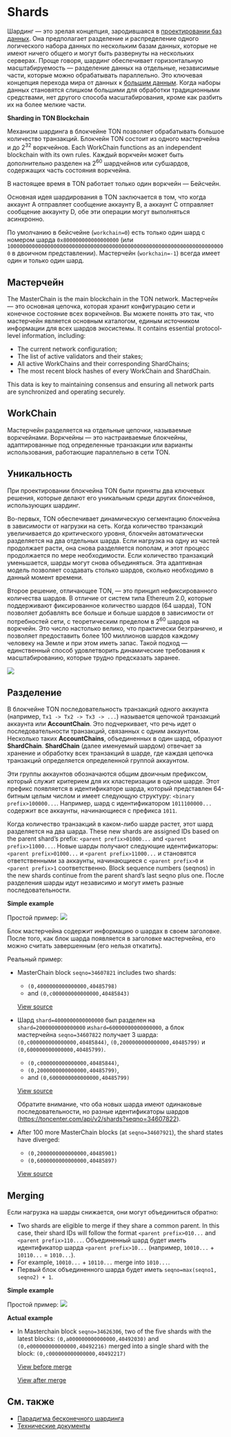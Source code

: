 
# Shards

Шардинг — это зрелая концепция, зародившаяся в [проектировании баз данных](https://en.wikipedia.org/wiki/Shard_\(database_architecture\)). Она предполагает разделение и распределение одного логического набора данных по нескольким базам данных, которые не имеют ничего общего и могут быть развернуты на нескольких серверах.
Проще говоря, шардинг обеспечивает горизонтальную масштабируемость — разделение данных на отдельные, независимые части, которые можно обрабатывать параллельно. Это ключевая концепция перехода мира от данных к [большим данным](https://en.wikipedia.org/wiki/Big_data).
Когда наборы данных становятся слишком большими для обработки традиционными средствами, нет другого способа масштабирования, кроме как разбить их на более мелкие части.

**Sharding in TON Blockchain**

Механизм шардинга в блокчейне TON позволяет обрабатывать большое количество транзакций.
Блокчейн TON состоит из одного мастерчейна и до 2<sup>32</sup> воркчейнов. Each WorkChain functions as an independent blockchain with its own rules. Каждый воркчейн может быть дополнительно разделен на 2<sup>60</sup> шардчейнов или субшардов, содержащих часть состояния воркчейна.

В настоящее время в TON работает только один воркчейн — Бейсчейн.

Основная идея шардирования в TON заключается в том, что когда аккаунт A отправляет сообщение аккаунту B, а аккаунт C отправляет сообщение аккаунту D, обе эти операции могут выполняться асинхронно.

По умолчанию в бейсчейне (`workchain=0`) есть только один шард с номером шарда `0x800000000000000000` (или `10000000000000000000000000000000000000000000000000000000000000000000000` в двоичном представлении).
Мастерчейн (`workchain=-1`) всегда имеет один и только один шард.

## Мастерчейн

The MasterChain is the main blockchain in the TON network. Мастерчейн — это основная цепочка, которая хранит конфигурацию сети и конечное состояние всех воркчейнов. Вы можете понять это так, что мастерчейн является основным каталогом, единым источником информации для всех шардов экосистемы.
It contains essential protocol-level information, including:

* The current network configuration;
* The list of active validators and their stakes;
* All active WorkChains and their corresponding ShardChains;
* The most recent block hashes of every WorkChain and ShardChain.

This data is key to maintaining consensus and ensuring all network parts are synchronized and operating securely.

## WorkChain

Мастерчейн разделяется на отдельные цепочки, называемые воркчейнами. Воркчейны — это настраиваемые блокчейны, адаптированные под определенные транзакции или варианты использования, работающие параллельно в сети TON.

## Уникальность

При проектировании блокчейна TON были приняты два ключевых решения, которые делают его уникальным среди других блокчейнов, использующих шардинг.

Во-первых, TON обеспечивает динамическую сегментацию блокчейна в зависимости от нагрузки на сеть. Когда количество транзакций увеличивается до критического уровня, блокчейн автоматически разделяется на два отдельных шарда. Если нагрузка на одну из частей продолжает расти, она снова разделяется пополам, и этот процесс продолжается по мере необходимости. Если количество транзакций уменьшается, шарды могут снова объединяться. Эта адаптивная модель позволяет создавать столько шардов, сколько необходимо в данный момент времени.

Второе решение, отличающее TON, — это принцип нефиксированного количества шардов. В отличие от систем типа Ethereum 2.0, которые поддерживают фиксированное количество шардов (64 шарда), TON позволяет добавлять все больше и больше шардов в зависимости от потребностей сети, с теоретическим пределом в 2<sup>60</sup> шардов на воркчейн. Это число настолько велико, что практически безгранично, и позволяет предоставить более 100 миллионов шардов каждому человеку на Земле и при этом иметь запас. Такой подход — единственный способ удовлетворить динамические требования к масштабированию, которые трудно предсказать заранее.

![](/img/docs/blockchain-fundamentals/scheme.png)

## Разделение

В блокчейне TON последовательность транзакций одного аккаунта (например, `Tx1 -> Tx2 -> Tx3 -> ...`) называется цепочкой транзакций аккаунта или <b>AccountChain</b>. Это подчеркивает, что речь идет о последовательности транзакций, связанных с одним аккаунтом. Несколько таких <b>AccountChains</b>, объединенных в один шард, образуют <b>ShardChain</b>. <b>ShardChain</b> (далее именуемый шардом) отвечает за хранение и обработку всех транзакций в шарде, где каждая цепочка транзакций определяется определенной группой аккаунтом.

Эти группы аккаунтов обозначаются общим двоичным префиксом, который служит критерием для их кластеризации в одном шарде. Этот префикс появляется в идентификаторе шарда, который представлен 64-битным целым числом и имеет следующую структуру: `<binary prefix>100000...`. Например, шард с идентификатором `1011100000...` содержит все аккаунты, начинающиеся с префикса `1011`.

Когда количество транзакций в каком-либо шарде растет, этот шард разделяется на два шарда. These new shards are assigned IDs based on the parent shard’s prefix: `<parent prefix>01000...` and `<parent prefix>11000...`. Новые шарды получают следующие идентификаторы: `<parent prefix>01000...` и `<parent prefix>11000...` и становятся ответственными за аккаунты, начинающиеся с `<parent prefix>0` и `<parent prefix>1` соответственно. Block sequence numbers (seqnos) in the new shards continue from the parent shard’s last seqno plus one. После разделения шарды идут независимо и могут иметь разные последовательности.

**Simple example**

Простой пример:
![](/img/docs/blockchain-fundamentals/shardchains-split.jpg)

Блок мастерчейна содержит информацию о шардах в своем заголовке. После того, как блок шарда появляется в заголовке мастерчейна, его можно считать завершенным (его нельзя откатить).

Реальный пример:

* MasterChain block `seqno=34607821` includes two shards:

  * `(0,4000000000000000,40485798)`
  * and `(0,c000000000000000,40485843)`

  [View source](https://toncenter.com/api/v2/shards?seqno=34607821)

* Шард `shard=4000000000000000` был разделен на `shard=2000000000000000` и ​​`shard=60000000000000000`, а блок мастерчейна `seqno=34607822` получает 3 шарда: `(0,c000000000000000,40485844)`, `(0,2000000000000000,40485799)` и `(0,600000000000000,40485799)`.

  * `(0,c000000000000000,40485844)`,
  * `(0,2000000000000000,40485799)`,
  * and `(0,6000000000000000,40485799)`

  [View source](https://toncenter.com/api/v2/shards?seqno=34607822)

  Обратите внимание, что оба новых шарда имеют одинаковые последовательности, но разные идентификаторы шардов (https://toncenter.com/api/v2/shards?seqno=34607822).

* After 100 more MasterChain blocks (at `seqno=34607921`), the shard states have diverged:

  * `(0,2000000000000000,40485901)`
  * `(0,6000000000000000,40485897)`

  [View source](https://toncenter.com/api/v2/shards?seqno=34607921)

## Merging

Если нагрузка на шарды снижается, они могут объединиться обратно:

* Two shards are eligible to merge if they share a common parent. In this case, their shard IDs will follow the format `<parent prefix>010...` and `<parent prefix>110...`. Объединенный шард будет иметь идентификатор шарда `<parent prefix>10...` (например, `10010...` + `10110...` = `1010...`).
* For example, `10010...` + `10110...` merge into `1010...`.
* Первый блок объединенного шарда будет иметь `seqno=max(seqno1, seqno2) + 1`.

**Simple example**

Простой пример:
![](/img/docs/blockchain-fundamentals/shardchains-merge.jpg)

**Actual example**

* In Masterchain block `seqno=34626306`, two of the five shards with the latest blocks:
  `(0,a000000000000000,40492030)` and `(0,e000000000000000,40492216)`
  merged into a single shard with the block: `(0,c000000000000000,40492217)`

  [View before merge](https://toncenter.com/api/v2/shards?seqno=34626306)

  [View after merge](https://toncenter.com/api/v2/shards?seqno=34626307)

## См. также

* [Парадигма бесконечного шардинга](/v3/documentation/smart-contracts/shards/infinity-sharding-paradigm)
* [Технические документы](/v3/documentation/whitepapers/overview)

<Feedback />

